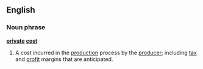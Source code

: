 ==English==
===Noun phrase===
'''[[private]] [[cost]]'''
#A cost incurred in the [[production]] process by the [[producer]]; including [[tax]] and [[profit]] margins that are anticipated.
